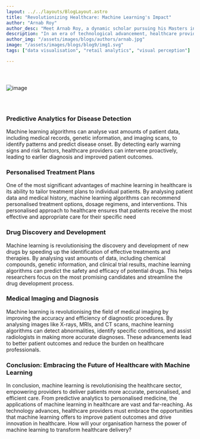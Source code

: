 ```yaml
---
layout: ../../layouts/BlogLayout.astro
title: "Revolutionizing Healthcare: Machine Learning's Impact"
author: "Arnab Roy"
author_desc: "Meet Arnab Roy, a dynamic scholar pursuing his Masters in Data Science and Management from the prestigious institutes, IIT Ropar and IIM Amritsar. With a fervent dedication to mastering the fusion of data science and business acumen, Arnab navigates the realms of academia and industry with unwavering curiosity and a relentless pursuit of excellence. His passion for unlocking insights and driving innovation propels him to explore the cutting edge of data-driven solutions, shaping the future of business intelligence."
description: "In an era of technological advancement, healthcare providers increasingly turn to machine learning as a transformative tool to revolutionise patient care, diagnosis, and treatment methodologies. Throughout this post, we'll delve into the expansive and dynamic landscape of machine learning applications in healthcare, ranging from predictive analytics to the frontier of personalised medicine. Join us as we unravel the transformative potential of machine learning in shaping the future of healthcare delivery and outcomes."
author_img: "/assets/images/blogs/authors/arnab.jpg"
image: "/assets/images/blogs/blog9/img1.svg"
tags: ["data visualisation", "retail analytics", "visual perception"]

---
```


<img src="/assets/images/blogs/blog9/img1.svg" alt="image" style="margin: 2.56rem auto;"/>

<Quote quote={quote}/>

### Predictive Analytics for Disease Detection

Machine learning algorithms can analyse vast amounts of patient data, including medical records, genetic information, and imaging scans, to identify patterns and predict disease onset. By detecting early warning signs and risk factors, healthcare providers can intervene proactively, leading to earlier diagnosis and improved patient outcomes.

### Personalised Treatment Plans

One of the most significant advantages of machine learning in healthcare is its ability to tailor treatment plans to individual patients. By analysing patient data and medical history, machine learning algorithms can recommend personalised treatment options, dosage regimens, and interventions. This personalised approach to healthcare ensures that patients receive the most effective and appropriate care for their specific need

### Drug Discovery and Development

Machine learning is revolutionising the discovery and development of new drugs by speeding up the identification of effective treatments and therapies. By analysing vast amounts of data, including chemical compounds, genetic information, and clinical trial results, machine learning algorithms can predict the safety and efficacy of potential drugs. This helps researchers focus on the most promising candidates and streamline the drug development process.

### Medical Imaging and Diagnosis

Machine learning is revolutionising the field of medical imaging by improving the accuracy and efficiency of diagnostic procedures. By analysing images like X-rays, MRIs, and CT scans, machine learning algorithms can detect abnormalities, identify specific conditions, and assist radiologists in making more accurate diagnoses. These advancements lead to better patient outcomes and reduce the burden on healthcare professionals.

### Conclusion: Embracing the Future of Healthcare with Machine Learning

In conclusion, machine learning is revolutionising the healthcare sector, empowering providers to deliver patients more accurate, personalised, and efficient care. From predictive analytics to personalised medicine, the applications of machine learning in healthcare are vast and far-reaching. As technology advances, healthcare providers must embrace the opportunities that machine learning offers to improve patient outcomes and drive innovation in healthcare. How will your organisation harness the power of machine learning to transform healthcare delivery?



